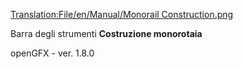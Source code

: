 [[Translation:File/en/Manual/Monorail Construction.png]]

Barra degli strumenti '''Costruzione monorotaia'''


openGFX - ver. 1.8.0